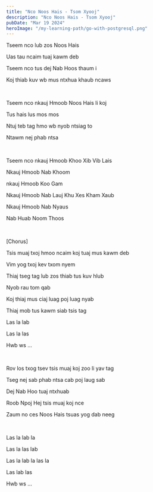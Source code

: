 ```yaml
---
title: "Nco Noos Hais - Tsom Xyooj"
description: "Nco Noos Hais - Tsom Xyooj"
pubDate: "Mar 19 2024"
heroImage: "/my-learning-path/go-with-postgresql.png"
---
```


Tseem nco lub zos Noos Hais

Uas tau ncaim tuaj kawm deb

Tseem nco tus dej Nab Hoos thaum i

Koj thiab kuv wb mus ntxhua khaub ncaws

<br />

Tseem nco nkauj Hmoob Noos Hais li koj

Tus hais lus mos mos

Ntuj teb tag hmo wb nyob ntsiag to

Ntawm nej phab ntsa

<br />

Tseem nco nkauj Hmoob Khoo Xib Vib Lais

Nkauj Hmoob Nab Khoom

nkauj Hmoob Koo Gam

Nkauj Hmoob Nab Lauj Khu Xes Kham Xaub

Nkauj Hmoob Nab Nyaus

Nab Huab Noom Thoos

<br />

[Chorus]

Tsis muaj txoj hmoo ncaim koj tuaj mus kawm deb

Vim yog txoj kev txom nyem

Thiaj tseg tag lub zos thiab tus kuv hlub

Nyob rau tom qab

Koj thiaj mus ciaj luag poj luag nyab

Thiaj mob tus kawm siab tsis tag

Las la lab

Las la las

Hwb ws …

<br />

Rov los txog tsev tsis muaj koj zoo li yav tag

Tseg nej sab phab ntsa cab poj laug sab

Dej Nab Hoo tuaj ntxhuab

Roob Npoj Hej tsis muaj koj nce

Zaum no ces Noos Hais tsuas yog dab neeg

<br />

Las la lab la

Las la las lab

Las la lab la las la

Las lab las

Hwb ws …
